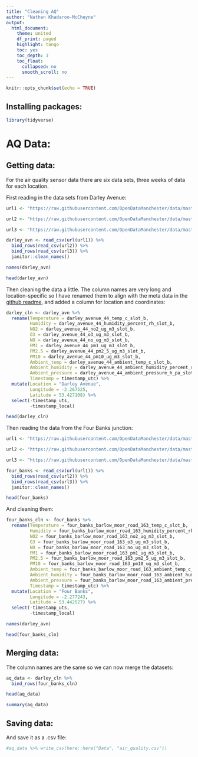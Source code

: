 ```yaml
---
title: "Cleaning AQ"
author: "Nathan Khadaroo-McCheyne"
output: 
  html_document:
    theme: united
    df_print: paged
    highlight: tango
    toc: yes
    toc_depth: 3
    toc_float:
      collapsed: no
      smooth_scroll: no
---
```


```r
knitr::opts_chunk$set(echo = TRUE)
```

## Installing packages:

```r
library(tidyverse)
```


# AQ Data:

## Getting data:

For the air quality sensor data there are six data sets, three weeks of data for each location.

First reading in the data sets from Darley Avenue:

```r

url1 <- "https://raw.githubusercontent.com/OpenDataManchester/data/master/themes/Our%20Streets%20Chorlton/Air%20Quality/Darley%20Avenue%20(44)/Darley_Avenue_(44)_None_01-02-2021_07-02-2021.csv"

url2 <- "https://raw.githubusercontent.com/OpenDataManchester/data/master/themes/Our%20Streets%20Chorlton/Air%20Quality/Darley%20Avenue%20(44)/Darley_Avenue_(44)_None_07-02-2021_14-02-2021.csv"

url3 <- "https://raw.githubusercontent.com/OpenDataManchester/data/master/themes/Our%20Streets%20Chorlton/Air%20Quality/Darley%20Avenue%20(44)/Darley_Avenue_(44)_None_15-02-2021_21-02-2021.csv"

darley_avn <- read_csv(url(url1)) %>%
  bind_rows(read_csv(url2)) %>%
  bind_rows(read_csv(url3)) %>%
  janitor::clean_names()

names(darley_avn)

head(darley_avn)
```

Then cleaning the data a little. The column names are very long and location-specific so I have renamed them to align with the meta data in the [github readme](https://github.com/OpenDataManchester/data/tree/master/themes/Our%20Streets%20Chorlton/Air%20Quality), and added a column for location and coordinates:

```r

darley_cln <- darley_avn %>%
  rename(Temperature = darley_avenue_44_temp_c_slot_b,
         Humidity = darley_avenue_44_humidity_percent_rh_slot_b,
         NO2 = darley_avenue_44_no2_ug_m3_slot_b,
         O3 = darley_avenue_44_o3_ug_m3_slot_b,
         NO = darley_avenue_44_no_ug_m3_slot_b,
         PM1 = darley_avenue_44_pm1_ug_m3_slot_b,
         PM2.5 = darley_avenue_44_pm2_5_ug_m3_slot_b,
         PM10 = darley_avenue_44_pm10_ug_m3_slot_b,
         Ambient_temp = darley_avenue_44_ambient_temp_c_slot_b,
         Ambient_humidity = darley_avenue_44_ambient_humidity_percent_rh_slot_b,
         Ambient_pressure = darley_avenue_44_ambient_pressure_h_pa_slot_b,
         Timestamp = timestamp_utc) %>%
  mutate(Location = "Darley Avenue",
         Longitude = -2.267525,
         Latitude = 53.427108) %>%
  select(-timestamp_uts,
         -timestamp_local)

head(darley_cln)
```

Then reading the data from the Four Banks junction:

```r

url1 <- "https://raw.githubusercontent.com/OpenDataManchester/data/master/themes/Our%20Streets%20Chorlton/Air%20Quality/Four%20Banks%20(163)/Four_Banks_-_Barlow_Moor_Road_(163)_None_01-02-2021_07-02-2021.csv"

url2 <- "https://raw.githubusercontent.com/OpenDataManchester/data/master/themes/Our%20Streets%20Chorlton/Air%20Quality/Four%20Banks%20(163)/Four_Banks_-_Barlow_Moor_Road_(163)_None_07-02-2021_14-02-2021.csv"

url3 <- "https://raw.githubusercontent.com/OpenDataManchester/data/master/themes/Our%20Streets%20Chorlton/Air%20Quality/Four%20Banks%20(163)/Four_Banks_-_Barlow_Moor_Road_(163)_None_15-02-2021_21-02-2021.csv"

four_banks <- read_csv(url(url1)) %>%
  bind_rows(read_csv(url2)) %>%
  bind_rows(read_csv(url3)) %>%
  janitor::clean_names()

head(four_banks)
```

And cleaning them:

```r

four_banks_cln <- four_banks %>%
  rename(Temperature = four_banks_barlow_moor_road_163_temp_c_slot_b,
         Humidity = four_banks_barlow_moor_road_163_humidity_percent_rh_slot_b,
         NO2 = four_banks_barlow_moor_road_163_no2_ug_m3_slot_b,
         O3 = four_banks_barlow_moor_road_163_o3_ug_m3_slot_b,
         NO = four_banks_barlow_moor_road_163_no_ug_m3_slot_b,
         PM1 = four_banks_barlow_moor_road_163_pm1_ug_m3_slot_b,
         PM2.5 = four_banks_barlow_moor_road_163_pm2_5_ug_m3_slot_b,
         PM10 = four_banks_barlow_moor_road_163_pm10_ug_m3_slot_b,
         Ambient_temp = four_banks_barlow_moor_road_163_ambient_temp_c_slot_b,
         Ambient_humidity = four_banks_barlow_moor_road_163_ambient_humidity_percent_rh_slot_b,
         Ambient_pressure = four_banks_barlow_moor_road_163_ambient_pressure_h_pa_slot_b,
         Timestamp = timestamp_utc) %>%
  mutate(Location = "Four Banks",
         Longitude = -2.277243,
         Latitude = 53.442527) %>%
  select(-timestamp_uts,
         -timestamp_local)

names(darley_avn)

head(four_banks_cln)
```

## Merging data:

The column names are the same so we can now merge the datasets:

```r

aq_data <- darley_cln %>%
  bind_rows(four_banks_cln)

head(aq_data)
```

```r
summary(aq_data)
```

## Saving data:

And save it as a .csv file:

```r
#aq_data %>% write_csv(here::here("Data", "air_quality.csv"))
```

